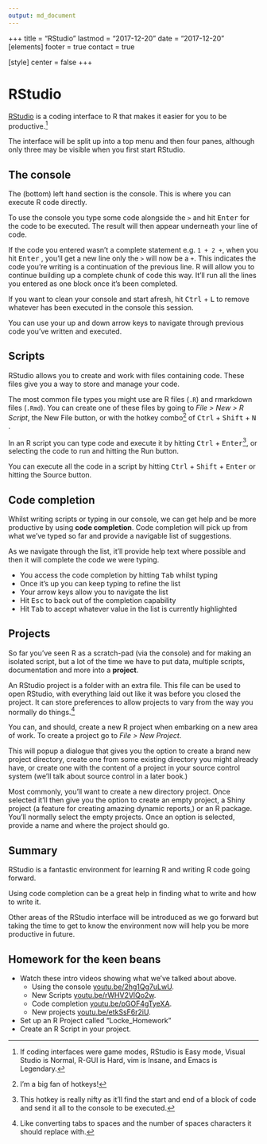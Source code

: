 ```yaml
---
output: md_document
---
```


+++
title = "RStudio"
lastmod = "2017-12-20"
date = "2017-12-20"
[elements]
  footer = true
  contact = true


[style]
  center = false
+++

# RStudio

[RStudio](http://rstudio.com) is a coding interface to R that makes it easier for you to be productive.^[If coding interfaces were game modes, RStudio is Easy mode, Visual Studio is Normal, R-GUI is Hard, vim is Insane, and Emacs is Legendary.]

The interface will be split up into a top menu and then four panes, although only three may be visible when you first start RStudio.

## The console

The (bottom) left hand section is the console. This is where you can execute R code directly.

To use the console you type some code alongside the `>` and hit <kbd>Enter</kbd> \keys{\return} for the code to be executed. The result will then appear underneath your line of code. 

If the code you entered wasn't a complete statement e.g. `1 + 2 +`, when you hit <kbd>Enter</kbd> \keys{\return}, you'll get a new line only the `>` will now be a `+`. This indicates the code you're writing is a continuation of the previous line. R will allow you to continue building up a complete chunk of code this way. It'll run all the lines you entered as one block once it's been completed.

If you want to clean your console and start afresh, hit <kbd>Ctrl</kbd> + <kbd>L</kbd> \keys{\ctrl + L} to remove whatever has been executed in the console this session.

You can use your up and down arrow keys to navigate through previous code you've written and executed.

## Scripts

RStudio allows you to create and work with files containing code. These files give you a way to store and manage your code. 

The most common file types you might use are R files (`.R`) and rmarkdown files (`.Rmd`). You can create one of these files by going to *File > New > R Script*, the New File button, or with the hotkey combo^[I'm a big fan of hotkeys!] of <kbd>Ctrl</kbd> + <kbd>Shift</kbd> + <kbd>N</kbd> \keys{\ctrl + \shift + N}.

In an R script you can type code and execute it by hitting \keys{\ctrl + \return} <kbd>Ctrl</kbd> + <kbd>Enter</kbd>^[This hotkey is really nifty as it'll find the start and end of a block of code and send it all to the console to be executed.], or selecting the code to run and hitting the Run button. 

You can execute all the code in a script by hitting \keys{\ctrl + \shift + \return} <kbd>Ctrl</kbd> + <kbd>Shift</kbd> + <kbd>Enter</kbd> or hitting the Source button.

## Code completion

Whilst writing scripts or typing in our console, we can get help and be more productive by using **code completion**. Code completion will pick up from what we've typed so far and provide a navigable list of suggestions. 

As we navigate through the list, it'll provide help text where possible and then it will complete the code we were typing.

- You access the code completion by hitting \keys{\tab} <kbd>Tab</kbd> whilst typing
- Once it's up you can keep typing to refine the list
- Your arrow keys allow you to navigate the list \keys{\arrowkeyup \arrowkeydown}
- Hit \keys{\esc} <kbd>Esc</kbd> to back out of the completion capability
- Hit \keys{\tab} <kbd>Tab</kbd> to accept whatever value in the list is currently highlighted

## Projects
So far you've seen R as a scratch-pad (via the console) and for making an isolated script, but a lot of the time we have to put data, multiple scripts, documentation and more into a **project**.

An RStudio project is a folder with an extra file. This file can be used to open RStudio, with everything laid out like it was before you closed the project. It can store preferences to allow projects to vary from the way you normally do things.^[Like converting tabs to spaces and the number of spaces characters it should replace with.]

You can, and should, create a new R project when embarking on a new area of work. To create a project go to *File > New Project*.


This will popup a dialogue that gives you the option to create a brand new project directory, create one from some existing directory you might already have, or create one with the content of a project in your source control system (we'll talk about source control in a later book.)

Most commonly, you'll want to create a new directory project. Once selected it'll then give you the option to create an empty project, a Shiny project (a feature for creating amazing dynamic reports,) or an R package. You'll normally select the empty projects. Once an option is selected, provide a name and where the project should go.

## Summary
RStudio is a fantastic environment for learning R and writing R code going forward. 

Using code completion can be a great help in finding what to write and how to write it. 

Other areas of the RStudio interface will be introduced as we go forward but taking the time to get to know the environment now will help you be more productive in future.

## Homework for the keen beans 

  + Watch these intro videos showing what we've talked about above.
    + Using the console [youtu.be/2hg1Qg7uLwU](https://youtu.be/2hg1Qg7uLwU).
    + New Scripts  [youtu.be/rWHV2VlQo2w](https://youtu.be/rWHV2VlQo2w).
    + Code completion [youtu.be/pGOF4gTyeXA](youtu.be/pGOF4gTyeXA).
    + New projects [youtu.be/etkSsF6r2iU](https://youtu.be/etkSsF6r2iU).

  + Set up an R Project called "Locke_Homework"
  + Create an R Script in your project.